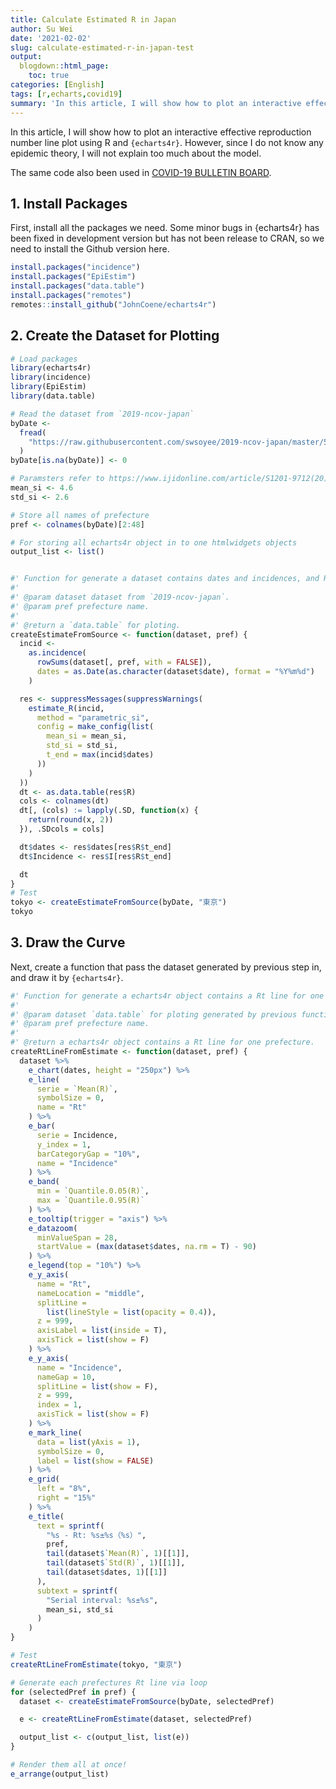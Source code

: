 ```yaml
---
title: Calculate Estimated R in Japan
author: Su Wei
date: '2021-02-02'
slug: calculate-estimated-r-in-japan-test
output:
  blogdown::html_page:
    toc: true
categories: [English]
tags: [r,echarts,covid19]
summary: 'In this article, I will show how to plot an interactive effective reproduction number line plot using R and `{echarts4r}`. However, since I do not know any epidemic theory, I will not explain too much about the model. The same code also been used in [COVID-19 BULLETIN BOARD](https://covid-2019.live/en).'
---
```


In this article, I will show how to plot an interactive effective reproduction number line plot using R and `{echarts4r}`. However, since I do not know any epidemic theory, I will not explain too much about the model.

The same code also been used in [COVID-19 BULLETIN BOARD](https://covid-2019.live/en).


## 1. Install Packages

First, install all the packages we need. Some minor bugs in {echarts4r} has been fixed in development version but has not been release to CRAN, so we need to install the Github version here.

```r
install.packages("incidence")
install.packages("EpiEstim")
install.packages("data.table")
install.packages("remotes")
remotes::install_github("JohnCoene/echarts4r")
```

## 2. Create the Dataset for Plotting

```r
# Load packages
library(echarts4r)
library(incidence)
library(EpiEstim)
library(data.table)

# Read the dataset from `2019-ncov-japan`
byDate <-
  fread(
    "https://raw.githubusercontent.com/swsoyee/2019-ncov-japan/master/50_Data/byDate.csv"
  )
byDate[is.na(byDate)] <- 0

# Paramsters refer to https://www.ijidonline.com/article/S1201-9712(20)30119-3/fulltext
mean_si <- 4.6
std_si <- 2.6

# Store all names of prefecture
pref <- colnames(byDate)[2:48]

# For storing all echarts4r object in to one htmlwidgets objects
output_list <- list()


#' Function for generate a dataset contains dates and incidences, and Rt
#'
#' @param dataset dataset from `2019-ncov-japan`.
#' @param pref prefecture name.
#'
#' @return a `data.table` for ploting.
createEstimateFromSource <- function(dataset, pref) {
  incid <-
    as.incidence(
      rowSums(dataset[, pref, with = FALSE]),
      dates = as.Date(as.character(dataset$date), format = "%Y%m%d")
    )

  res <- suppressMessages(suppressWarnings(
    estimate_R(incid,
      method = "parametric_si",
      config = make_config(list(
        mean_si = mean_si,
        std_si = std_si,
        t_end = max(incid$dates)
      ))
    )
  ))
  dt <- as.data.table(res$R)
  cols <- colnames(dt)
  dt[, (cols) := lapply(.SD, function(x) {
    return(round(x, 2))
  }), .SDcols = cols]

  dt$dates <- res$dates[res$R$t_end]
  dt$Incidence <- res$I[res$R$t_end]

  dt
}
# Test
tokyo <- createEstimateFromSource(byDate, "東京")
tokyo
```


## 3. Draw the Curve

Next, create a function that pass the dataset generated by previous step in, and draw it by `{echarts4r}`.

```r
#' Function for generate a echarts4r object contains a Rt line for one prefecture.
#'
#' @param dataset `data.table` for ploting generated by previous function.
#' @param pref prefecture name.
#' 
#' @return a echarts4r object contains a Rt line for one prefecture.
createRtLineFromEstimate <- function(dataset, pref) {
  dataset %>%
    e_chart(dates, height = "250px") %>%
    e_line(
      serie = `Mean(R)`,
      symbolSize = 0,
      name = "Rt"
    ) %>%
    e_bar(
      serie = Incidence,
      y_index = 1,
      barCategoryGap = "10%",
      name = "Incidence"
    ) %>%
    e_band(
      min = `Quantile.0.05(R)`,
      max = `Quantile.0.95(R)`
    ) %>%
    e_tooltip(trigger = "axis") %>%
    e_datazoom(
      minValueSpan = 28,
      startValue = (max(dataset$dates, na.rm = T) - 90)
    ) %>%
    e_legend(top = "10%") %>%
    e_y_axis(
      name = "Rt",
      nameLocation = "middle",
      splitLine =
        list(lineStyle = list(opacity = 0.4)),
      z = 999,
      axisLabel = list(inside = T),
      axisTick = list(show = F)
    ) %>%
    e_y_axis(
      name = "Incidence",
      nameGap = 10,
      splitLine = list(show = F),
      z = 999,
      index = 1,
      axisTick = list(show = F)
    ) %>%
    e_mark_line(
      data = list(yAxis = 1),
      symbolSize = 0,
      label = list(show = FALSE)
    ) %>%
    e_grid(
      left = "8%",
      right = "15%"
    ) %>%
    e_title(
      text = sprintf(
        "%s - Rt: %s±%s（%s）",
        pref,
        tail(dataset$`Mean(R)`, 1)[[1]],
        tail(dataset$`Std(R)`, 1)[[1]],
        tail(dataset$dates, 1)[[1]]
      ),
      subtext = sprintf(
        "Serial interval: %s±%s",
        mean_si, std_si
      )
    )
}

# Test
createRtLineFromEstimate(tokyo, "東京")

# Generate each prefectures Rt line via loop
for (selectedPref in pref) {
  dataset <- createEstimateFromSource(byDate, selectedPref)

  e <- createRtLineFromEstimate(dataset, selectedPref)

  output_list <- c(output_list, list(e))
}

# Render them all at once!
e_arrange(output_list)
```

